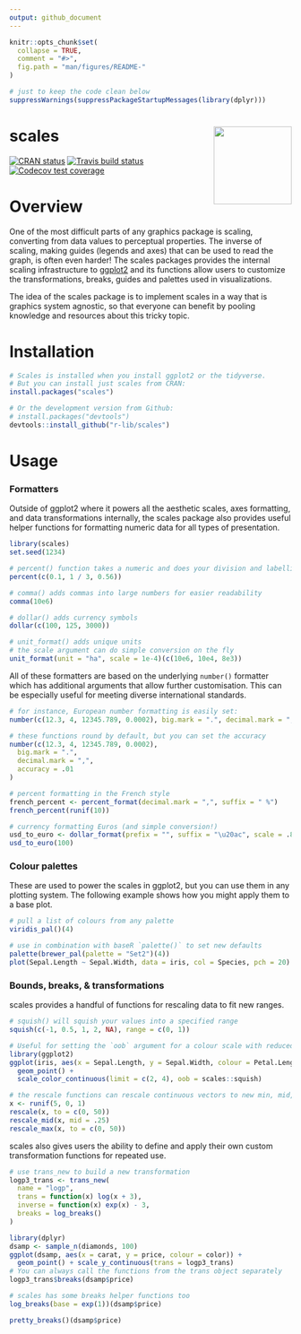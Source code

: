```yaml
---
output: github_document
---
```


<!-- README.md is generated from README.Rmd. Please edit that file -->

```r
knitr::opts_chunk$set(
  collapse = TRUE,
  comment = "#>",
  fig.path = "man/figures/README-"
)

# just to keep the code clean below
suppressWarnings(suppressPackageStartupMessages(library(dplyr)))
```

# scales <a href='https://scales.r-lib.org'><img src='man/figures/logo.png' align="right" height="139" /></a>

<!-- badges: start -->
[![CRAN status](https://www.r-pkg.org/badges/version/scales)](https://CRAN.R-project.org/package=scales)
[![Travis build status](https://travis-ci.org/r-lib/scales.svg?branch=master)](https://travis-ci.org/r-lib/scales)
[![Codecov test coverage](https://codecov.io/gh/hadley/scales/branch/master/graph/badge.svg)](https://codecov.io/gh/hadley/scales?branch=master)
<!-- badges: end -->

# Overview

One of the most difficult parts of any graphics package is scaling, 
converting from data values to perceptual properties. The inverse of scaling,
making guides (legends and axes) that can be used to read the graph, is often 
even harder! The scales packages provides the internal scaling infrastructure to
[ggplot2](github.com/tidyverse/ggplot2) and its functions allow users to 
customize the transformations, breaks, guides and palettes used in visualizations.

The idea of the scales package is to implement scales in a way 
that is graphics system agnostic, so that everyone can benefit by pooling 
knowledge and resources about this tricky topic.

# Installation

```r
# Scales is installed when you install ggplot2 or the tidyverse.
# But you can install just scales from CRAN:
install.packages("scales")

# Or the development version from Github:
# install.packages("devtools")
devtools::install_github("r-lib/scales")
```
  
# Usage
### Formatters 

Outside of ggplot2 where it powers all the aesthetic scales, axes formatting, 
and data transformations internally, the scales package also provides useful helper 
functions for formatting numeric data for all types of presentation. 

```r
library(scales)
set.seed(1234)

# percent() function takes a numeric and does your division and labelling for you
percent(c(0.1, 1 / 3, 0.56))

# comma() adds commas into large numbers for easier readability
comma(10e6)

# dollar() adds currency symbols
dollar(c(100, 125, 3000))

# unit_format() adds unique units
# the scale argument can do simple conversion on the fly
unit_format(unit = "ha", scale = 1e-4)(c(10e6, 10e4, 8e3))
```

All of these formatters are based on the underlying `number()` formatter which has additional arguments that allow further customisation. This can be especially 
useful for meeting diverse international standards. 

```r
# for instance, European number formatting is easily set:
number(c(12.3, 4, 12345.789, 0.0002), big.mark = ".", decimal.mark = ",")

# these functions round by default, but you can set the accuracy
number(c(12.3, 4, 12345.789, 0.0002),
  big.mark = ".",
  decimal.mark = ",",
  accuracy = .01
)

# percent formatting in the French style
french_percent <- percent_format(decimal.mark = ",", suffix = " %")
french_percent(runif(10))

# currency formatting Euros (and simple conversion!)
usd_to_euro <- dollar_format(prefix = "", suffix = "\u20ac", scale = .85)
usd_to_euro(100)
```

### Colour palettes

These are used to power the scales in ggplot2, but you can use them in any plotting 
system. The following example shows how you might apply them to a base plot.

```r
# pull a list of colours from any palette
viridis_pal()(4)

# use in combination with baseR `palette()` to set new defaults
palette(brewer_pal(palette = "Set2")(4))
plot(Sepal.Length ~ Sepal.Width, data = iris, col = Species, pch = 20)
```

### Bounds, breaks, & transformations

scales provides a handful of functions for rescaling data to fit new ranges.

```r
# squish() will squish your values into a specified range
squish(c(-1, 0.5, 1, 2, NA), range = c(0, 1))

# Useful for setting the `oob` argument for a colour scale with reduced limits
library(ggplot2)
ggplot(iris, aes(x = Sepal.Length, y = Sepal.Width, colour = Petal.Length)) +
  geom_point() +
  scale_color_continuous(limit = c(2, 4), oob = scales::squish)
```
```r
# the rescale functions can rescale continuous vectors to new min, mid, or max values
x <- runif(5, 0, 1)
rescale(x, to = c(0, 50))
rescale_mid(x, mid = .25)
rescale_max(x, to = c(0, 50))
```

scales also gives users the ability to define and apply their own custom 
transformation functions for repeated use.

```r
# use trans_new to build a new transformation
logp3_trans <- trans_new(
  name = "logp",
  trans = function(x) log(x + 3),
  inverse = function(x) exp(x) - 3,
  breaks = log_breaks()
)

library(dplyr)
dsamp <- sample_n(diamonds, 100)
ggplot(dsamp, aes(x = carat, y = price, colour = color)) +
  geom_point() + scale_y_continuous(trans = logp3_trans)
# You can always call the functions from the trans object separately
logp3_trans$breaks(dsamp$price)

# scales has some breaks helper functions too
log_breaks(base = exp(1))(dsamp$price)

pretty_breaks()(dsamp$price)
```
